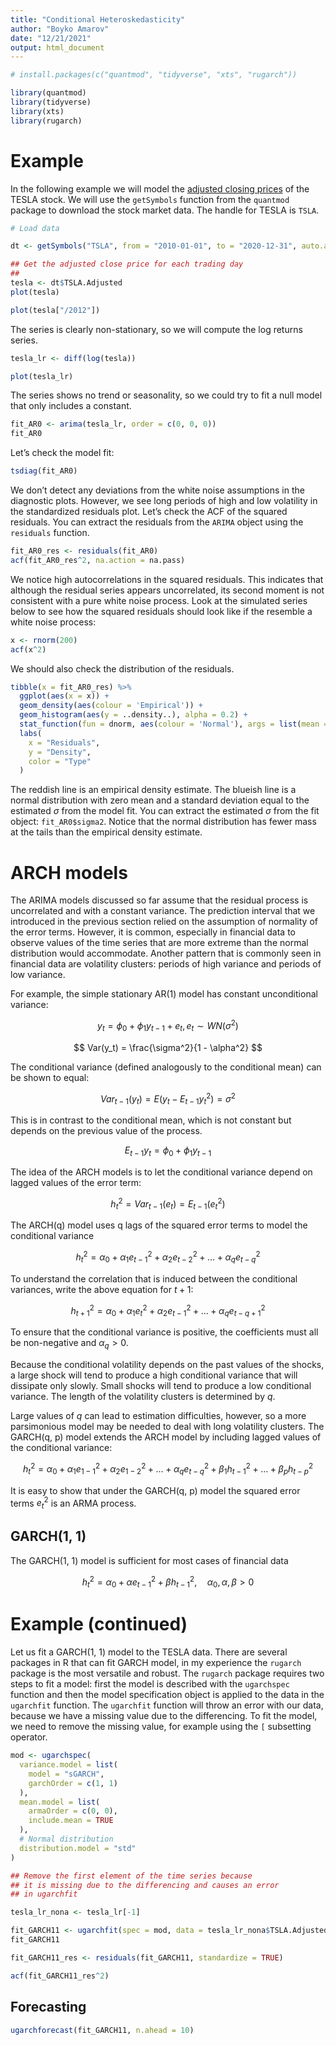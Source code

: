 ```yaml
---
title: "Conditional Heteroskedasticity"
author: "Boyko Amarov"
date: "12/21/2021"
output: html_document
---
```


```r
# install.packages(c("quantmod", "tidyverse", "xts", "rugarch"))

library(quantmod)
library(tidyverse)
library(xts)
library(rugarch)
```

# Example

In the following example we will model the [adjusted closing prices](https://www.investopedia.com/terms/a/adjusted_closing_price.asp) of the TESLA stock. We will use the `getSymbols` function from the `quantmod` package to download the stock market data. The handle for TESLA is `TSLA`.

```r
# Load data

dt <- getSymbols("TSLA", from = "2010-01-01", to = "2020-12-31", auto.assign = FALSE)

## Get the adjusted close price for each trading day
##
tesla <- dt$TSLA.Adjusted
plot(tesla)
```


```r
plot(tesla["/2012"])
```
The series is clearly non-stationary, so we will compute the log returns series.


```r
tesla_lr <- diff(log(tesla))
```

```r
plot(tesla_lr)
```

The series shows no trend or seasonality, so we could try to fit a null model that only includes a constant.

```r
fit_AR0 <- arima(tesla_lr, order = c(0, 0, 0))
fit_AR0
```

Let's check the model fit:

```r
tsdiag(fit_AR0)
```

We don't detect any deviations from the white noise assumptions in the diagnostic plots. However, we see long periods of high and low volatility in the standardized residuals plot. Let's check the ACF of the squared residuals. You can extract the residuals from the `ARIMA` object using the `residuals` function.

```r
fit_AR0_res <- residuals(fit_AR0)
acf(fit_AR0_res^2, na.action = na.pass)
```

We notice high autocorrelations in the squared residuals. This indicates that although the
residual series appears uncorrelated, its second moment is not consistent with a pure white noise process. Look at the simulated series below to see how the squared residuals should look like if the resemble a white noise process:

```r
x <- rnorm(200)
acf(x^2)
```



We should also check the distribution of the residuals.


```r
tibble(x = fit_AR0_res) %>%
  ggplot(aes(x = x)) +
  geom_density(aes(colour = 'Empirical')) +
  geom_histogram(aes(y = ..density..), alpha = 0.2) +
  stat_function(fun = dnorm, aes(colour = 'Normal'), args = list(mean = 0, sd = sqrt(fit_AR0$sigma2))) +
  labs(
    x = "Residuals",
    y = "Density",
    color = "Type"
  )
```

The reddish line is an empirical density estimate. The blueish line is a normal distribution with zero mean and a standard deviation equal to the estimated $\sigma$ from the model fit. You can extract the estimated $\sigma$ from the fit object: `fit_AR0$sigma2`. Notice that the normal distribution has fewer mass at the tails than the empirical density estimate.

# ARCH models

The ARIMA models discussed so far assume that the residual process is uncorrelated and with a constant variance. The prediction interval that we introduced in the previous section relied on the assumption of normality of the error terms. However, it is common, especially in financial data to observe values of the time series that are more extreme than the normal distribution would accommodate. Another pattern that is commonly seen in financial data are volatility clusters: periods of high variance and periods of low variance.

For example, the simple stationary AR(1) model has constant unconditional variance:

$$
y_t = \phi_0 + \phi_1 y_{t - 1} + e_t, e_t \sim WN(\sigma^2)
$$

$$
Var(y_t) = \frac{\sigma^2}{1 - \alpha^2}
$$

The conditional variance (defined analogously to the conditional mean) can be shown to equal:

$$
Var_{t - 1}(y_{t}) = E\left(y_t - E_{t - 1}y_t^2\right) = \sigma^2
$$

This is in contrast to the conditional mean, which is not constant but depends on the previous value of the process.

$$
E_{t - 1} y_t = \phi_0 + \phi_1 y_{t - 1}
$$

The idea of the ARCH models is to let the conditional variance depend on lagged values of the error term:

$$
h^2_t = Var_{t - 1}(e_t) = E_{t - 1}(e^2_t)
$$

The ARCH(q) model uses q lags of the squared error terms to model the conditional variance

$$
h_{t}^2 = \alpha_0 + \alpha_1 e^2_{t - 1} + \alpha_2 e^2_{t - 2} + \ldots + \alpha_q e^2_{t - q}
$$

To understand the correlation that is induced between the conditional variances, write the above equation for $t + 1$:

$$
h_{t + 1}^2 = \alpha_0 + \alpha_1 e^2_{t} + \alpha_2 e^2_{t - 1} + \ldots + \alpha_q e^2_{t - q + 1}
$$


To ensure that the conditional variance is positive, the coefficients must all be non-negative and $\alpha_q > 0$.

Because the conditional volatility depends on the past values of the shocks, a large shock will tend to produce a high conditional variance that will dissipate only slowly. Small shocks will tend to produce a low conditional variance. The length of the volatility clusters is determined by $q$.

Large values of $q$ can lead to estimation difficulties, however, so a more parsimonious model may be needed to deal with long volatility clusters. The GARCH(q, p) model extends the ARCH model by including lagged values of the conditional variance:

$$
h^2_t = \alpha_0 + \alpha_1 e^2_{1 - 1} + \alpha_2 e^2_{1 - 2} + \ldots + \alpha_q e^2_{t - q} + \beta_1 h^2_{t - 1} + \ldots + \beta_p h^2_{t - p}
$$

It is easy to show that under the GARCH(q, p) model the squared error terms $e^2_t$ is an ARMA process.

## GARCH(1, 1)

The GARCH(1, 1) model is sufficient for most cases of financial data

$$
h^2_t = \alpha_0 + \alpha e^2_{t - 1} + \beta h^2_{t - 1}, \quad \alpha_0, \alpha, \beta > 0
$$

# Example (continued)

Let us fit a GARCH(1, 1) model to the TESLA data. There are several packages in R that can fit GARCH model, in my experience the `rugarch` package is the most versatile and robust. The `rugarch` package requires two steps to fit a model: first the model is described with the `ugarchspec` function and then the model specification object is applied to the data in the `ugarchfit` function. The `ugarchfit` function will throw an error with our data, because we have a missing value due to the differencing. To fit the model, we need to remove the missing value, for example using the `[` subsetting operator.


```r
mod <- ugarchspec(
  variance.model = list(
    model = "sGARCH",
    garchOrder = c(1, 1)
  ),
  mean.model = list(
    armaOrder = c(0, 0),
    include.mean = TRUE
  ),
  # Normal distribution
  distribution.model = "std"
)

## Remove the first element of the time series because
## it is missing due to the differencing and causes an error
## in ugarchfit

tesla_lr_nona <- tesla_lr[-1]

fit_GARCH11 <- ugarchfit(spec = mod, data = tesla_lr_nona$TSLA.Adjusted)
fit_GARCH11
```

```r
fit_GARCH11_res <- residuals(fit_GARCH11, standardize = TRUE)
```

```r
acf(fit_GARCH11_res^2)
```

## Forecasting

```r
ugarchforecast(fit_GARCH11, n.ahead = 10)
```
